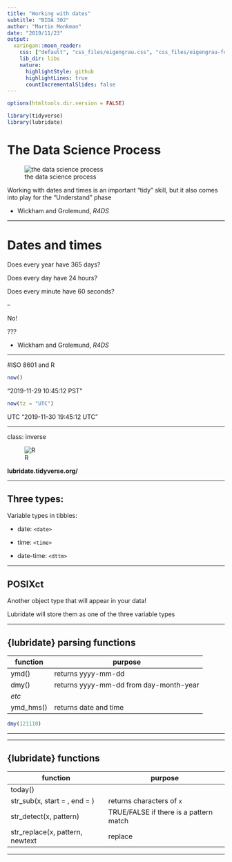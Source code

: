 ```yaml
---
title: "Working with dates"
subtitle: "BIDA 302"
author: "Martin Monkman"
date: "2019/11/23"
output:
  xaringan::moon_reader:
    css: ["default", "css_files/eigengrau.css", "css_files/eigengrau-fonts.css"]    
    lib_dir: libs
    nature:
      highlightStyle: github
      highlightLines: true
      countIncrementalSlides: false
---
```



```r
options(htmltools.dir.version = FALSE)

library(tidyverse)
library(lubridate)
```

# The Data Science Process

![the data science process](../img/data-science.png)

Working with dates and times is an important "tidy" skill, but it also comes into play for the "Understand" phase

- Wickham and Grolemund, _R4DS_


---

# Dates and times


Does every year have 365 days?

Does every day have 24 hours?

Does every minute have 60 seconds?

--

No!

??? 

- Wickham and Grolemund, _R4DS_

---


#ISO 8601 and R


```r
now()
```

"2019-11-29 10:45:12 PST"

```r
now(tz = "UTC")
```


UTC
"2019-11-30 19:45:12 UTC"



---

class: inverse


![R](../img/lubridate_400.png)

**lubridate.tidyverse.org/**


---

## Three types: 

Variable types in tibbles:

* date: `<date>`

* time: `<time>`

* date-time: `<dttm>` 


---

## POSIXct

Another object type that will appear in your data!

Lubridate will store them as one of the three variable types

---

## {lubridate} parsing functions 

| function | purpose |
| ---- | ---- |
| ymd()  | returns yyyy-mm-dd |
| dmy() | returns yyyy-mm-dd from day-month-year |
| _etc_ |  |
| ymd_hms() | returns date and time |

```r
dmy(121110)
```


---




---

## {lubridate} functions 

| function | purpose |
| ---- | ---- |
| today() |  |
| str_sub(x, start = , end = ) | returns characters of `x` |
| str_detect(x, pattern) | TRUE/FALSE if there is a pattern match |
| str_replace(x, pattern, newtext | replace |

---
